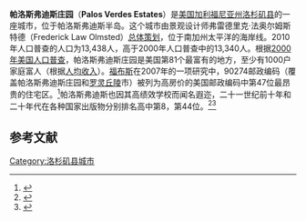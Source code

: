 {{Infobox Settlement
| name = 帕洛斯弗迪斯庄园<br/>Palos Verdes Estates
| image_skyline = 
| imagesize = 
| image_caption = 
| image_flag = 
| image_shield = 
| image_map = LA County Incorporated Areas Palos Verdes Estates highlighted.svg
| pushpin_map = 
| pushpin_map_caption = 
| pushpin_label_position = 
| subdivision_type = 国家
| subdivision_name = {{USA}}
| subdivision_type1 = [[美国行政区划|州]]
| subdivision_name1 = [[加利福尼亚州|加利福尼亚州]]
| subdivision_type2 = [[加利福尼亚州各县列表|县]]
| subdivision_name2 =  [[洛杉矶县|洛杉矶县]]
| elevation_m = 64
| elevation_footnotes  =  <ref>{{Cite GNIS|1652770|Palos Verdes Estates|accessdate=October 13, 2014}}</ref>
| area_total_km2 = 12.365
| area_total_sq_mi  = 4.774<ref>{{Cite US Gazetteer|2010|places|CA}}</ref>
| population_as_of = 2010年
| population_total = 13438
| population_density_km2 = auto
| timezone = [[太平洋標準時間|PST]]
| utc_offset = -8
| timezone_DST = [[PDT|PDT]]
| utc_offset_DST = -7
| latd = 33
| latm = 47
| lats = 13
| latNS = N
| longd = 118
| longm = 23
| longs = 48
| longEW = W
| website =  
}}
'''帕洛斯弗迪斯庄园'''（'''Palos Verdes Estates'''）是[[美国|美国]][[加利福尼亚州|加利福尼亚州]][[洛杉矶县|洛杉矶县]]的一座城市，位于帕洛斯弗迪斯半岛。这个城市由景观设计师弗雷德里克·法奥尔姆斯特德（Frederick Law Olmsted）[[新市镇|总体策划]]，位于南加州太平洋的海岸线。2010年人口普查的人口为13,438人，高于2000年人口普查中的13,340人。根据[[2000年美国人口普查|2000年美国人口普查]]，帕洛斯弗迪斯庄园是美国第81个最富有的地方，至少有1000户家庭富人（根据[[人均收入|人均收入]]）。[[福布斯|福布斯]]在2007年的一项研究中，90274邮政编码（覆盖帕洛斯弗迪斯庄园和[[罗灵丘陵_(加利福尼亚州)|罗灵丘陵]]市）被列为高房价的美国邮政编码中第47位最昂贵的住宅区。<ref>{{cite news | url=http://www.forbes.com/2007/09/10/zip-expensive-hundred-forbeslife-cx_07zip_mw_0913realestate_slide_48.html?thisSpeed=30000 | work=Forbes | first=Matt | last=Woolsey | title=In Pictures: Most Expensive ZIP Codes | accessdate=2017-03-24 | archive-date=2019-03-27 | archive-url=https://web.archive.org/web/20190327221850/https://www.forbes.com/2007/09/10/zip-expensive-hundred-forbeslife-cx_07zip_mw_0913realestate_slide_48.html?thisSpeed=30000 | dead-url=no }}</ref>帕洛斯弗迪斯也因其高绩效学校而闻名遐迩，二十一世纪前十年和二十年代在各种国家出版物分别排名高中第8，第44位。<ref>{{cite web|url=http://www.pvpusd.k12.ca.us/webprofile/phs.htm |title=Untitled1 |date=2004-02-06 |publisher= |deadurl=bot: unknown |archiveurl=https://web.archive.org/web/20040206150050/http://www.pvpusd.k12.ca.us/webprofile/phs.htm |archivedate=2004-02-06 }}</ref><ref name="thedailybeast.com">{{cite web|url=http://www.thedailybeast.com/americas-top-high-schools-2014|title=America’s Top High Schools 2014|first=The Daily|last=Beast|date=2017-01-30|work=The Daily Beast|access-date=2017-05-05|archive-date=2020-12-16|archive-url=https://web.archive.org/web/20201216220017/https://www.thedailybeast.com/americas-top-high-schools-2014|dead-url=no}}</ref>

== 参考文献 ==
{{Reflist}}
{{洛杉磯縣 (加利福尼亞州)}}

[[Category:洛杉矶县城市|Category:洛杉矶县城市]]